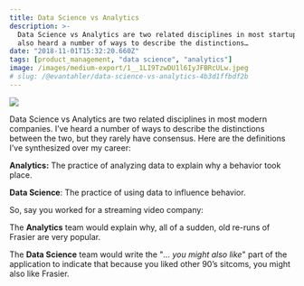 ```yaml
---
title: Data Science vs Analytics
description: >-
  Data Science vs Analytics are two related disciplines in most startups. I’ve
  also heard a number of ways to describe the distinctions…
date: "2018-11-01T15:32:20.660Z"
tags: [product_management, "data science", "analytics"]
image: /images/medium-export/1__1LI9TzwDU1l6IyJFBRcULw.jpeg
# slug: /@evantahler/data-science-vs-analytics-4b3d1ffbdf2b
---
```


![](/images/medium-export/1__1LI9TzwDU1l6IyJFBRcULw.jpeg)

Data Science vs Analytics are two related disciplines in most modern companies. I’ve heard a number of ways to describe the distinctions between the two, but they rarely have consensus. Here are the definitions I’ve synthesized over my career:

**Analytics:** The practice of analyzing data to explain why a behavior took place.

**Data Science**: The practice of using data to influence behavior.

So, say you worked for a streaming video company:

The **Analytics** team would explain why, all of a sudden, old re-runs of Frasier are very popular.

The **Data Science** team would write the "_… you might also like_" part of the application to indicate that because you liked other 90’s sitcoms, you might also like Frasier.
